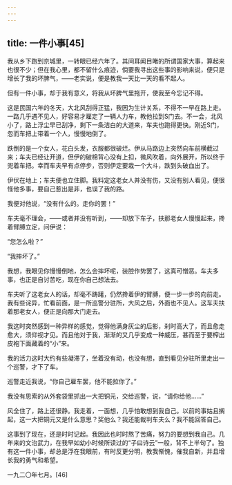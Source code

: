 ```yaml
---
---
---
```

title: 一件小事[45]
---




我从乡下跑到京城里，一转眼已经六年了。其间耳闻目睹的所谓国家大事，算起来也很不少；但在我心里，都不留什么痕迹，倘要我寻出这些事的影响来说，便只是增长了我的坏脾气，——老实说，便是教我一天比一天的看不起人。

但有一件小事，却于我有意义，将我从坏脾气里拖开，使我至今忘记不得。

这是民国六年的冬天，大北风刮得正猛，我因为生计关系，不得不一早在路上走。一路几乎遇不见人，好容易才雇定了一辆人力车，教他拉到S门去。不一会，北风小了，路上浮尘早已刮净，剩下一条洁白的大道来，车夫也跑得更快。刚近S门，忽而车把上带着一个人，慢慢地倒了。

跌倒的是一个女人，花白头发，衣服都很破烂。伊从马路边上突然向车前横截过来；车夫已经让开道，但伊的破棉背心没有上扣，微风吹着，向外展开，所以终于兜着车把。幸而车夫早有点停步，否则伊定要栽一个大斗，跌到头破血出了。

伊伏在地上；车夫便也立住脚。我料定这老女人并没有伤，又没有别人看见，便很怪他多事，要自己惹出是非，也误了我的路。

我便对他说，“没有什么的。走你的罢！”

车夫毫不理会，——或者并没有听到，——却放下车子，扶那老女人慢慢起来，搀着臂膊立定，问伊说：

“您怎么啦？”

“我摔坏了。”

我想，我眼见你慢慢倒地，怎么会摔坏呢，装腔作势罢了，这真可憎恶。车夫多事，也正是自讨苦吃，现在你自己想法去。

车夫听了这老女人的话，却毫不踌躇，仍然搀着伊的臂膊，便一步一步的向前走。我有些诧异，忙看前面，是一所巡警分驻所，大风之后，外面也不见人。这车夫扶着那老女人，便正是向那大门走去。

我这时突然感到一种异样的感觉，觉得他满身灰尘的后影，刹时高大了，而且愈走愈大，须仰视才见。而且他对于我，渐渐的又几乎变成一种威压，甚而至于要榨出皮袍下面藏着的“小”来。

我的活力这时大约有些凝滞了，坐着没有动，也没有想，直到看见分驻所里走出一个巡警，才下了车。

巡警走近我说，“你自己雇车罢，他不能拉你了。”

我没有思索的从外套袋里抓出一大把铜元，交给巡警，说，“请你给他……”

风全住了，路上还很静。我走着，一面想，几乎怕敢想到我自己。以前的事姑且搁起，这一大把铜元又是什么意思？奖他么？我还能裁判车夫么？我不能回答自己。

这事到了现在，还是时时记起。我因此也时时熬了苦痛，努力的要想到我自己。几年来的文治武力，在我早如幼小时候所读过的“子曰诗云”一般，背不上半句了。独有这一件小事，却总是浮在我眼前，有时反更分明，教我惭愧，催我自新，并且增长我的勇气和希望。

一九二〇年七月。[46]
